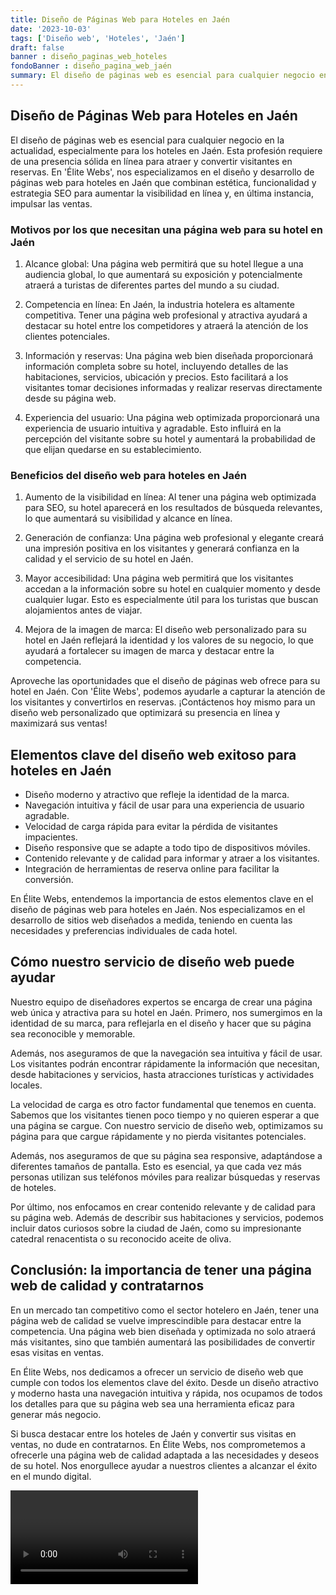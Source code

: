 ```yaml
---
title: Diseño de Páginas Web para Hoteles en Jaén
date: '2023-10-03'
tags: ['Diseño web', 'Hoteles', 'Jaén']
draft: false
banner : diseño_paginas_web_hoteles
fondoBanner : diseño_pagina_web_jaén
summary: El diseño de páginas web es esencial para cualquier negocio en la actualidad, especialmente para los hoteles en Jaén. Esta profesión requiere de una presencia sólida en línea para atraer y convertir visitantes en reservas. En 'Élite Webs', nos especializamos en el diseño y desarrollo de páginas web para hoteles en Jaén que combinan estética, funcionalidad y estrategia SEO para aumentar la visibilidad en línea y, en última instancia, impulsar las ventas.
---
```


## Diseño de Páginas Web para Hoteles en Jaén

El diseño de páginas web es esencial para cualquier negocio en la actualidad, especialmente para los hoteles en Jaén. Esta profesión requiere de una presencia sólida en línea para atraer y convertir visitantes en reservas. En 'Élite Webs', nos especializamos en el diseño y desarrollo de páginas web para hoteles en Jaén que combinan estética, funcionalidad y estrategia SEO para aumentar la visibilidad en línea y, en última instancia, impulsar las ventas.

### Motivos por los que necesitan una página web para su hotel en Jaén

1. Alcance global: Una página web permitirá que su hotel llegue a una audiencia global, lo que aumentará su exposición y potencialmente atraerá a turistas de diferentes partes del mundo a su ciudad.

2. Competencia en línea: En Jaén, la industria hotelera es altamente competitiva. Tener una página web profesional y atractiva ayudará a destacar su hotel entre los competidores y atraerá la atención de los clientes potenciales.

3. Información y reservas: Una página web bien diseñada proporcionará información completa sobre su hotel, incluyendo detalles de las habitaciones, servicios, ubicación y precios. Esto facilitará a los visitantes tomar decisiones informadas y realizar reservas directamente desde su página web.

4. Experiencia del usuario: Una página web optimizada proporcionará una experiencia de usuario intuitiva y agradable. Esto influirá en la percepción del visitante sobre su hotel y aumentará la probabilidad de que elijan quedarse en su establecimiento.

### Beneficios del diseño web para hoteles en Jaén

1. Aumento de la visibilidad en línea: Al tener una página web optimizada para SEO, su hotel aparecerá en los resultados de búsqueda relevantes, lo que aumentará su visibilidad y alcance en línea.

2. Generación de confianza: Una página web profesional y elegante creará una impresión positiva en los visitantes y generará confianza en la calidad y el servicio de su hotel en Jaén.

3. Mayor accesibilidad: Una página web permitirá que los visitantes accedan a la información sobre su hotel en cualquier momento y desde cualquier lugar. Esto es especialmente útil para los turistas que buscan alojamientos antes de viajar.

4. Mejora de la imagen de marca: El diseño web personalizado para su hotel en Jaén reflejará la identidad y los valores de su negocio, lo que ayudará a fortalecer su imagen de marca y destacar entre la competencia.

Aproveche las oportunidades que el diseño de páginas web ofrece para su hotel en Jaén. Con 'Élite Webs', podemos ayudarle a capturar la atención de los visitantes y convertirlos en reservas. ¡Contáctenos hoy mismo para un diseño web personalizado que optimizará su presencia en línea y maximizará sus ventas!

<GifSeo />

<Cta />

## Elementos clave del diseño web exitoso para hoteles en Jaén

- Diseño moderno y atractivo que refleje la identidad de la marca.
- Navegación intuitiva y fácil de usar para una experiencia de usuario agradable.
- Velocidad de carga rápida para evitar la pérdida de visitantes impacientes.
- Diseño responsive que se adapte a todo tipo de dispositivos móviles.
- Contenido relevante y de calidad para informar y atraer a los visitantes.
- Integración de herramientas de reserva online para facilitar la conversión.

En Élite Webs, entendemos la importancia de estos elementos clave en el diseño de páginas web para hoteles en Jaén. Nos especializamos en el desarrollo de sitios web diseñados a medida, teniendo en cuenta las necesidades y preferencias individuales de cada hotel.

## Cómo nuestro servicio de diseño web puede ayudar

Nuestro equipo de diseñadores expertos se encarga de crear una página web única y atractiva para su hotel en Jaén. Primero, nos sumergimos en la identidad de su marca, para reflejarla en el diseño y hacer que su página sea reconocible y memorable.

Además, nos aseguramos de que la navegación sea intuitiva y fácil de usar. Los visitantes podrán encontrar rápidamente la información que necesitan, desde habitaciones y servicios, hasta atracciones turísticas y actividades locales.

La velocidad de carga es otro factor fundamental que tenemos en cuenta. Sabemos que los visitantes tienen poco tiempo y no quieren esperar a que una página se cargue. Con nuestro servicio de diseño web, optimizamos su página para que cargue rápidamente y no pierda visitantes potenciales.

Además, nos aseguramos de que su página sea responsive, adaptándose a diferentes tamaños de pantalla. Esto es esencial, ya que cada vez más personas utilizan sus teléfonos móviles para realizar búsquedas y reservas de hoteles.

Por último, nos enfocamos en crear contenido relevante y de calidad para su página web. Además de describir sus habitaciones y servicios, podemos incluir datos curiosos sobre la ciudad de Jaén, como su impresionante catedral renacentista o su reconocido aceite de oliva.

## Conclusión: la importancia de tener una página web de calidad y contratarnos

En un mercado tan competitivo como el sector hotelero en Jaén, tener una página web de calidad se vuelve imprescindible para destacar entre la competencia. Una página web bien diseñada y optimizada no solo atraerá más visitantes, sino que también aumentará las posibilidades de convertir esas visitas en ventas.

En Élite Webs, nos dedicamos a ofrecer un servicio de diseño web que cumple con todos los elementos clave del éxito. Desde un diseño atractivo y moderno hasta una navegación intuitiva y rápida, nos ocupamos de todos los detalles para que su página web sea una herramienta eficaz para generar más negocio.

Si busca destacar entre los hoteles de Jaén y convertir sus visitas en ventas, no dude en contratarnos. En Élite Webs, nos comprometemos a ofrecerle una página web de calidad adaptada a las necesidades y deseos de su hotel. Nos enorgullece ayudar a nuestros clientes a alcanzar el éxito en el mundo digital.

<Video />

<CtaBot job='Hoteles' city='Jaén'/>

<Gmaps query='Jaén+españa+maps' />